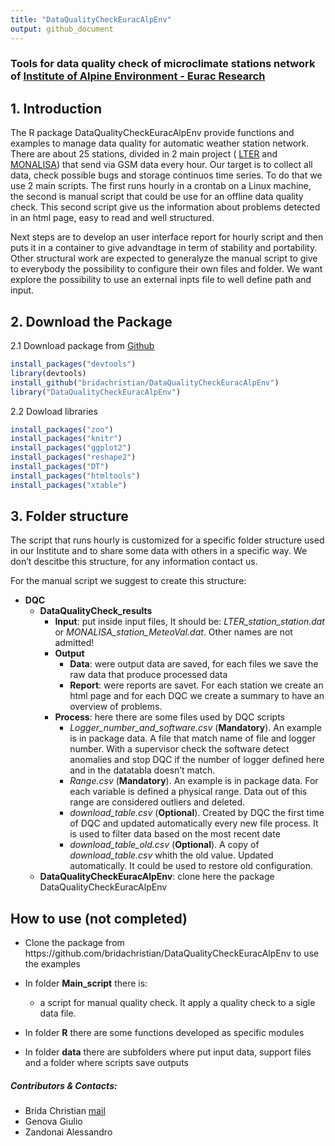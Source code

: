 ```yaml
---
title: "DataQualityCheckEuracAlpEnv" 
output: github_document
---
```


### Tools for data quality check of microclimate stations network of [Institute of Alpine Environment - Eurac Research](http://www.eurac.edu/en/research/mountains/alpenv/Pages/default.aspx)

## 1. Introduction

The R package DataQualityCheckEuracAlpEnv provide functions and examples to manage data quality for automatic weather station network. There are about 25 stations, divided in 2 main project ( [LTER](http://lter.eurac.edu/en) and [MONALISA](http://monalisasos.eurac.edu/sos/)) that send via GSM data every hour. Our target is to collect all data, check possible bugs and storage continuos time series. To do that we use 2 main scripts. The first runs hourly in a crontab on a Linux machine, the second is manual script that could be use for an offline data quality check. This second script give us the information about problems detected in an html page, easy to read and well structured.

Next steps are to develop an user interface report for hourly script and then puts it in a container to give advandtage in term of stability and portability. Other structural work are expected to generalyze the manual script to give to everybody the possibility to configure their own files and folder. We want explore the possibility to use an external inpts file to well define path and input.

## 2. Download the Package

2.1 Download package from [Github](https://github.com/bridachristian/DataQualityCheckEuracAlpEnv)

```r

install_packages("devtools")
library(devtools)
install_github("bridachristian/DataQualityCheckEuracAlpEnv")
library("DataQualityCheckEuracAlpEnv")

```

2.2 Dowload libraries

```r

install_packages("zoo")
install_packages("knitr")
install_packages("ggplot2")
install_packages("reshape2")
install_packages("DT")
install_packages("htmltools")
install_packages("xtable")

```

## 3. Folder structure

The script that runs hourly is customized for a specific folder structure used in our Institute and to share some data with others in a specific way. We don't descitbe this structure, for any information contact us.

For the manual script we suggest to create this structure:

+   **DQC**
    + **DataQualityCheck_results**
        + **Input**: put inside input files, It should be: *LTER_station_station.dat* or *MONALISA_station_MeteoVal.dat*. Other names are not admitted!
        + **Output**
            + **Data**: were output data are saved, for each files we save the raw data that produce processed data
            + **Report**: were reports are savet. For each station we create an html page and for each DQC we create a summary to have an overview of problems.
        + **Process**: here there are some files used by DQC scripts
            + *Logger_number_and_software.csv* (**Mandatory**). An example is in package data. A file that match name of file and logger number. With a supervisor check the software detect anomalies and stop DQC if the number of logger defined here and in the datatabla doesn't match.
            + *Range.csv* (**Mandatory**). An example is in package data. For each variable is defined a physical range. Data out of this range are considered outliers and deleted.
            + *download_table.csv* (**Optional**). Created by DQC the first time of DQC and updated automatically every new file process. It is used to filter data based on the most recent date
            + *download_table_old.csv* (**Optional**). A copy of *download_table.csv* whith the old value. Updated automatically. It could be used to restore old configuration. 
    + **DataQualityCheckEuracAlpEnv**: clone here the package DataQualityCheckEuracAlpEnv
  


## How to use (not completed)

+  Clone the package from https://github.com/bridachristian/DataQualityCheckEuracAlpEnv to use the examples

+  In folder **Main_script** there is:
      + a script for manual quality check. It apply a quality check to a sigle data file.

+  In folder **R** there are some functions developed as specific modules

+  In folder **data** there are subfolders where put input data, support files and a folder where scripts save outputs


##### Contributors & Contacts:
  +   Brida Christian [mail](Christian.Brida@eurac.edu)
  +   Genova Giulio
  +   Zandonai Alessandro

<!-- ## [Package Documentetion: Vignette] -->
